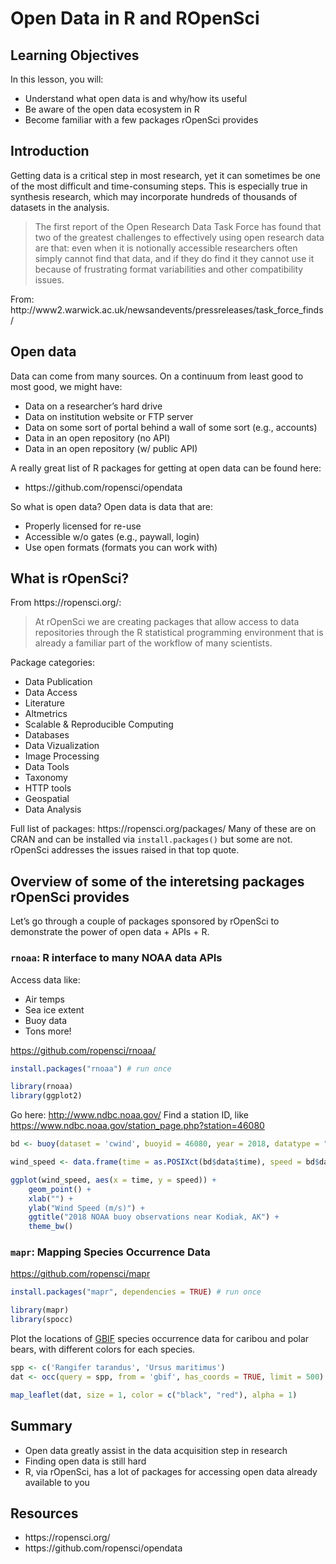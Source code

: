 # Open Data in R and ROpenSci

## Learning Objectives

In this lesson, you will:

- Understand what open data is and why/how its useful
- Be aware of the open data ecosystem in R
- Become familiar with a few packages rOpenSci provides

## Introduction

Getting data is a critical step in most research, yet it can sometimes be one of the most difficult and time-consuming steps. This is especially true in synthesis research, which may incorporate hundreds of thousands of datasets in the analysis.

> The first report of the Open Research Data Task Force has found that two of the greatest challenges to effectively using open research data are that: even when it is notionally accessible researchers often simply cannot find that data, and if they do find it they cannot use it because of frustrating format variabilities and other compatibility issues.

From: http://www2.warwick.ac.uk/newsandevents/pressreleases/task_force_finds/

## Open data

Data can come from many sources.
On a continuum from least good to most good, we might have:

- Data on a researcher's hard drive
- Data on institution website or FTP server
- Data on some sort of portal behind a wall of some sort (e.g., accounts)
- Data in an open repository (no API)
- Data in an open repository (w/ public API)

A really great list of R packages for getting at open data can be found here:

- https://github.com/ropensci/opendata

So what is open data?
Open data is data that are:

- Properly licensed for re-use
- Accessible w/o gates (e.g., paywall, login)
- Use open formats (formats you can work with)

## What is rOpenSci?

From https://ropensci.org/:

> At rOpenSci we are creating packages that allow access to data repositories through the R statistical programming environment that is already a familiar part of the workflow of many scientists. 

Package categories:

- Data Publication
- Data Access
- Literature
- Altmetrics
- Scalable & Reproducible Computing
- Databases
- Data Vizualization
- Image Processing
- Data Tools
- Taxonomy
- HTTP tools
- Geospatial
- Data Analysis

Full list of packages: https://ropensci.org/packages/
Many of these are on CRAN and can be installed via `install.packages()` but some are not.
rOpenSci addresses the issues raised in that top quote. 

## Overview of some of the interetsing packages rOpenSci provides

Let's go through a couple of packages sponsored by rOpenSci to demonstrate the power of open data + APIs + R.

### `rnoaa`: R interface to many NOAA data APIs 

Access data like:

- Air temps
- Sea ice extent
- Buoy data
- Tons more!

[https://github.com/ropensci/rnoaa/](https://github.com/ropensci/rnoaa/)

```r
install.packages("rnoaa") # run once
```

```r
library(rnoaa)
library(ggplot2)
```

Go here: [http://www.ndbc.noaa.gov/](http://www.ndbc.noaa.gov/)
Find a station ID, like [https://www.ndbc.noaa.gov/station_page.php?station=46080](https://www.ndbc.noaa.gov/station_page.php?station=46080)

```r
bd <- buoy(dataset = 'cwind', buoyid = 46080, year = 2018, datatype = "c")

wind_speed <- data.frame(time = as.POSIXct(bd$data$time), speed = bd$data$wind_spd, stringsAsFactors = F)
```

```r
ggplot(wind_speed, aes(x = time, y = speed)) + 
    geom_point() +
    xlab("") +
    ylab("Wind Speed (m/s)") +
    ggtitle("2018 NOAA buoy observations near Kodiak, AK") +
    theme_bw()
```

### `mapr`: Mapping Species Occurrence Data

[https://github.com/ropensci/mapr](https://github.com/ropensci/mapr)

```r
install.packages("mapr", dependencies = TRUE) # run once
```

```r
library(mapr)
library(spocc)
```

Plot the locations of [GBIF](https://www.gbif.org/) species occurrence data for caribou and polar bears, with different colors for each species.

```r
spp <- c('Rangifer tarandus', 'Ursus maritimus')
dat <- occ(query = spp, from = 'gbif', has_coords = TRUE, limit = 500)
```


```r
map_leaflet(dat, size = 1, color = c("black", "red"), alpha = 1)
```

## Summary

- Open data greatly assist in the data acquisition step in research
- Finding open data is still hard
- R, via rOpenSci, has a lot of packages for accessing open data already available to you

## Resources

- https://ropensci.org/
- https://github.com/ropensci/opendata


